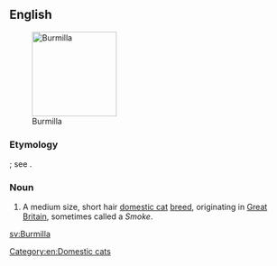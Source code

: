 ==English==
[[Image:Burmilla male-cat.jpg|thumb|right|150px|Burmilla]]

===Etymology===
{{blend|Burmese|chinchilla|lang=en}}; see {{w|Chinchilla Persian}}.

===Noun===
{{en-noun|head=[[Burmilla]]}}

# A medium size, short hair [[domestic cat]] [[breed]], originating in [[Great Britain]], sometimes called a ''Smoke''.

{{wikipedia|Burmilla}}
{{commonscat|Burmilla}}

[[Category:en:Domestic cats]]

[[sv:Burmilla]]